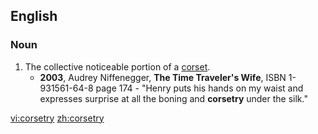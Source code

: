 ==English==

===Noun===
{{en-noun|-}}

# The collective noticeable portion of a [[corset]].
#*'''2003''', Audrey Niffenegger, '''The Time Traveler's Wife''', ISBN 1-931561-64-8 page 174 - "Henry puts his hands on my waist and expresses surprise at all the boning and '''corsetry''' under the silk."

[[vi:corsetry]]
[[zh:corsetry]]